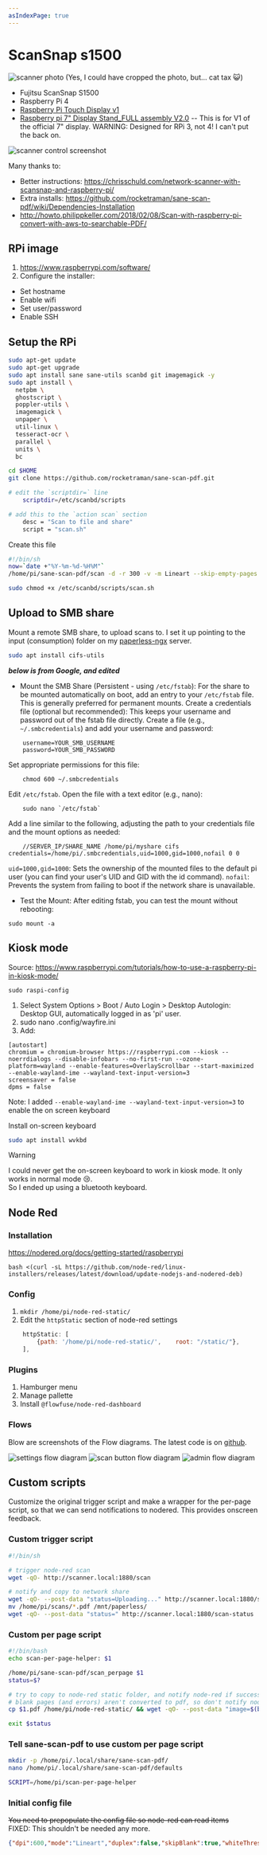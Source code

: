 ```yaml
---
asIndexPage: true
---
```

# ScanSnap s1500

![scanner photo](./img/scanner.jpeg)
(Yes, I could have cropped the photo, but... cat tax 😺)

* Fujitsu ScanSnap S1500
* Raspberry Pi 4
* [Raspberry Pi Touch Display v1](https://www.raspberrypi.com/documentation/accessories/display.html)
* [Raspberry pi 7" Display Stand_FULL assembly V2.0](https://www.thingiverse.com/thing:2756684) -- This is for V1 of the official 7" display.  WARNING: Designed for RPi 3, not 4!  I can't put the back on. 



![scanner control screenshot](./img/scan-control.png)

Many thanks to:  
* Better instructions: https://chrisschuld.com/network-scanner-with-scansnap-and-raspberry-pi/
* Extra installs: https://github.com/rocketraman/sane-scan-pdf/wiki/Dependencies-Installation
* http://howto.philippkeller.com/2018/02/08/Scan-with-raspberry-pi-convert-with-aws-to-searchable-PDF/

## RPi image
1. https://www.raspberrypi.com/software/
2. Configure the installer:
  * Set hostname
  * Enable wifi
  * Set user/password
  * Enable SSH

## Setup the RPi
```sh
sudo apt-get update
sudo apt-get upgrade
sudo apt install sane sane-utils scanbd git imagemagick -y
sudo apt install \
  netpbm \
  ghostscript \
  poppler-utils \
  imagemagick \
  unpaper \
  util-linux \
  tesseract-ocr \
  parallel \
  units \
  bc

cd $HOME
git clone https://github.com/rocketraman/sane-scan-pdf.git

```

```sh filename="/etc/scanbd/scanbd.conf"
# edit the `scriptdir=` line
    scriptdir=/etc/scanbd/scripts

# add this to the `action scan` section
    desc = "Scan to file and share"
    script = "scan.sh"
```

Create this file
```sh filename="/etc/scanbd/scripts/scan.sh"
#!/bin/sh
now=`date +"%Y-%m-%d-%H%M"`
/home/pi/sane-scan-pdf/scan -d -r 300 -v -m Lineart --skip-empty-pages -o /home/pi/scans/scan-$now.pdf
```

```sh
sudo chmod +x /etc/scanbd/scripts/scan.sh
```

## Upload to SMB share
Mount a remote SMB share, to upload scans to.  I set it up pointing to the input (consumption) folder on my [paperless-ngx](https://docs.paperless-ngx.com/) server.
```sh
sudo apt install cifs-utils
```

***below is from Google, and edited***

-  Mount the SMB Share (Persistent - using `/etc/fstab`):
For the share to be mounted automatically on boot, add an entry to your `/etc/fstab` file. This is generally preferred for permanent mounts.
Create a credentials file (optional but recommended):
This keeps your username and password out of the fstab file directly. Create a file (e.g., `~/.smbcredentials`) and add your username and password:
```
    username=YOUR_SMB_USERNAME
    password=YOUR_SMB_PASSWORD
```
Set appropriate permissions for this file:
```
    chmod 600 ~/.smbcredentials
```

Edit `/etc/fstab`.
Open the file with a text editor (e.g., nano):
```
    sudo nano `/etc/fstab`
```

Add a line similar to the following, adjusting the path to your credentials file and the mount options as needed:
```
    //SERVER_IP/SHARE_NAME /home/pi/myshare cifs credentials=/home/pi/.smbcredentials,uid=1000,gid=1000,nofail 0 0
```
`uid=1000,gid=1000`: Sets the ownership of the mounted files to the default pi user (you can find your user's UID and GID with the id command).
`nofail`: Prevents the system from failing to boot if the network share is unavailable.
-  Test the Mount:
After editing fstab, you can test the mount without rebooting:
```
sudo mount -a
```

## Kiosk mode
Source: https://www.raspberrypi.com/tutorials/how-to-use-a-raspberry-pi-in-kiosk-mode/

`sudo raspi-config`
1. Select System Options > Boot / Auto Login > Desktop Autologin: Desktop GUI, automatically logged in as 'pi' user.
2. sudo nano .config/wayfire.ini
3. Add:
```
[autostart]
chromium = chromium-browser https://raspberrypi.com --kiosk --noerrdialogs --disable-infobars --no-first-run --ozone-platform=wayland --enable-features=OverlayScrollbar --start-maximized --enable-wayland-ime --wayland-text-input-version=3
screensaver = false
dpms = false
```
Note: I added `--enable-wayland-ime --wayland-text-input-version=3` to enable the on screen keyboard 

Install on-screen keyboard
```sh
sudo apt install wvkbd
```

> [!WARNING]
>
> I could never get the on-screen keyboard to work in kiosk mode.  It only works in normal mode 😢.  
> So I ended up using a bluetooth keyboard.


## Node Red
### Installation
https://nodered.org/docs/getting-started/raspberrypi
```
bash <(curl -sL https://github.com/node-red/linux-installers/releases/latest/download/update-nodejs-and-nodered-deb)
```

### Config
1. `mkdir /home/pi/node-red-static/`
2. Edit the `httpStatic` section of node-red settings
```js filename="/home/pi/.node-red/settings.js"
    httpStatic: [
        {path: '/home/pi/node-red-static/',    root: "/static/"}, 
    ],
```

### Plugins
1. Hamburger menu
2. Manage pallette
3. Install `@flowfuse/node-red-dashboard`

### Flows
Blow are screenshots of the Flow diagrams.  The latest code is on [github](https://github.com/chilltemp/scanner-control-nodered).

![settings flow diagram](./img/settings-flow.png)
![scan button flow diagram](./img/button-flow.png)
![admin flow diagram](./img/admin-flow.png)


## Custom scripts
Customize the original trigger script and make a wrapper for the per-page script, so that
we can send notifications to nodered.  This provides onscreen feedback.

### Custom trigger script
```sh filename="/etc/scanbd/scripts/scan.s"
#!/bin/sh

# trigger node-red scan
wget -qO- http://scanner.local:1880/scan

# notify and copy to network share
wget -qO- --post-data "status=Uploading..." http://scanner.local:1880/scan-status
mv /home/pi/scans/*.pdf /mnt/paperless/
wget -qO- --post-data "status=" http://scanner.local:1880/scan-status
```

### Custom per page script
```sh filename="/home/pi/scan-per-page-helper"
#!/bin/bash
echo scan-per-page-helper: $1

/home/pi/sane-scan-pdf/scan_perpage $1
status=$?

# try to copy to node-red static folder, and notify node-red if success
# blank pages (and errors) aren't converted to pdf, so don't notify node-red
cp $1.pdf /home/pi/node-red-static/ && wget -qO- --post-data "image=$(basename $1).pdf" http://scanner.local:1880/scanned

exit $status
```

### Tell sane-scan-pdf to use custom per page script
```sh
mkdir -p /home/pi/.local/share/sane-scan-pdf/
nano /home/pi/.local/share/sane-scan-pdf/defaults
```
```sh filename="/home/pi/.local/share/sane-scan-pdf/defaults"
SCRIPT=/home/pi/scan-per-page-helper
```

### Initial config file
~~You need to prepopulate the config file so node-red can read items~~ \
FIXED: This shouldn't be needed any more.
```json filename=" scan-config.json "
{"dpi":600,"mode":"Lineart","duplex":false,"skipBlank":true,"whiteThreshold":99.6}
```

